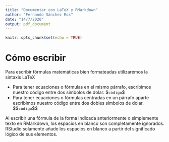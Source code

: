 ---
title: "Documentar con LaTeX y RMarkdown"
author: "Fernando Sánchez Ros"
date: "14/7/2020"
output: pdf_document
---

```{r setup, include=FALSE}
knitr::opts_chunk$set(echo = TRUE)
```

# Cómo escribir

Para escribir fórmulas matemáticas bien formateadas utilizaremos la sintaxis LaTeX

* Para tener ecuaciones o fórmulas en el mismo párrafo, escribimos nuestro código entre dos símbolos de dolar. \$`código`\$
* Para tener ecuaciones o fórmulas centradas en un párrafo aparte escribimos nuestro código entre dos dobles símbolos de dolar. \$\$`código`\$\$

\textcolor{red}{¡Cuidado!} Al escribir una fórmula de la forma indicada anteriormente o simplemente texto en RMarkdown, los espacios en blanco son completamente ignorados. RStudio solamente añade los espacios en blanco a partir del significado lógico de sus elementos.
